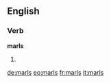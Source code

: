 ==English==

===Verb===
'''marls'''

# {{en-third-person singular of|marl}}

[[de:marls]]
[[eo:marls]]
[[fr:marls]]
[[it:marls]]